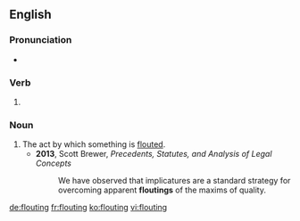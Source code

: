 ==English==

===Pronunciation===
* {{IPA|/ˈflaʊtɪŋ/|lang=en}}

===Verb===
{{head|en|present participle}}

# {{present participle of|flout|lang=en|nocat=1}}

===Noun===
{{en-noun}}

# The act by which something is [[flout]]ed.
#* '''2013''', Scott Brewer, ''Precedents, Statutes, and Analysis of Legal Concepts''
#*: We have observed that implicatures are a standard strategy for overcoming apparent '''floutings''' of the maxims of quality.

[[de:flouting]]
[[fr:flouting]]
[[ko:flouting]]
[[vi:flouting]]